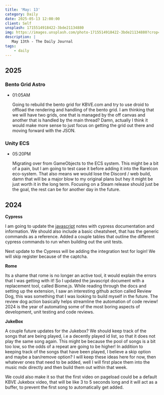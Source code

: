 ```yaml
---
title: 'May: 13'
category: Daily
date: 2025-05-13 12:00:00
client: Self
unsplash: 1715514918422-3bde21134880
img: https://images.unsplash.com/photo-1715514918422-3bde21134880?crop=entropy&cs=srgb&fm=jpg&ixid=MnwzNjM5Nzd8MHwxfHJhbmRvbXx8fHx8fHx8fDE2ODE3NDg2ODY&ixlib=rb-4.0.3&q=85
description: |
   May 13th - The Daily Journal
tags:
    - daily
---
```


<Adsense />


## 2025

### Bento Grid Astro

-   01:05AM

    Going to rebuild the bento grid for KBVE.com and try to use droid to offload the rendering and handling of the bento grid.
    I am thinking that we will have two grids, one that is managed by the off canvas and another that is handled by the main thread?
    Damn, actually I think it would make more sense to just focus on getting the grid out there and moving forward with the JSON.

### Unity ECS

-   05:20PM

    Migrating over from GameObjects to the ECS system.
    This might be a bit of a pain, but I am going to test case it before adding it into the RareIcon eco-system.
    That also means we would lose the Discord / web build, damn that will be a major blow to my original plans but hey it might be just worth it in the long term.
    Focusing on a Steam release should just be the goal, the rest can be for another day in the future.


## 2024

**Cypress**

I am going to update the [javascript](https://kbve.com/application/javascript) notes with cypress documentation and information.
We should also include a basic cheatsheet, that has the generic commands as a reference.
Added a couple tables that outline the different cypress commands to run when building out the unit tests.

Next update to the Cypress will be adding the integration test for login!
We will skip register because of the captcha.

**Rome**

Its a shame that rome is no longer an active tool, it would explain the errors that I was getting with it!
So I updated the javascript document with a replacement tool, called Biome.js.
While reading through the docs and setting up the extension, I saw an interesting github action called Review Dog, this was something that I was looking to build myself in the future.
The review dog action basically helps streamline the automation of code review!
2024 is the year of automating some of the most boring aspects of development, unit testing and code reviews.

**JukeBox**

A couple future updates for the Jukebox?
We should keep track of the songs that are being played, i.e a decently played id list, so that it does not play the same song again.
This might be because the pool of songs is a bit too low, so the odds of a repeat are going to be higher!
In addition to keeping track of the songs that have been played, I believe a skip option and maybe a ban/remove option?
I will keep these ideas here for now, then whatever ones that need to be added, well I will first place them into the music mdx directly and then build them out within that week.

We could also make it so that the first video on pageload could be a default KBVE Jukebox video, that will be like 3 to 5 seconds long and it will act as a buffer, to prevent the first song to automatically get added.
